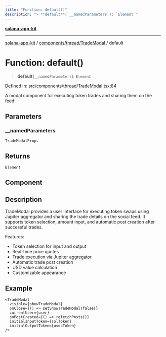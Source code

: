 ```yaml
---
title: "Function: default()"
description: "> **default**(`__namedParameters`): `Element`"
---
```


[**solana-app-kit**](../../../../README.mdx)

***

[solana-app-kit](../../../../README.mdx) / [components/thread/TradeModal](../README.mdx) / default

# Function: default()

> **default**(`__namedParameters`): `Element`

Defined in: [src/components/thread/TradeModal.tsx:84](https://github.com/SendArcade/solana-social-starter/blob/b27156124ee1831d644b1af765e8d55a2885cd4f/src/components/thread/TradeModal.tsx#L84)

A modal component for executing token trades and sharing them on the feed

## Parameters

### \_\_namedParameters

`TradeModalProps`

## Returns

`Element`

## Component

## Description

TradeModal provides a user interface for executing token swaps using Jupiter aggregator
and sharing the trade details on the social feed. It supports token selection, amount input,
and automatic post creation after successful trades.

Features:
- Token selection for input and output
- Real-time price quotes
- Trade execution via Jupiter aggregator
- Automatic trade post creation
- USD value calculation
- Customizable appearance

## Example

```tsx
<TradeModal
  visible={showTradeModal}
  onClose={() => setShowTradeModal(false)}
  currentUser={user}
  onPostCreated={() => refetchPosts()}
  initialInputToken={solToken}
  initialOutputToken={usdcToken}
/>
```
